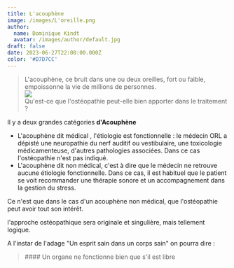 ```yaml
---
title: L'acouphène
image: /images/L'oreille.png
author:
  name: Dominique Kindt
  avatar: /images/author/default.jpg
draft: false
date: 2023-06-27T22:00:00.000Z
color: '#D7D7CC'
---
```


> L'acouphène, ce bruit dans une ou deux oreilles, fort ou faible, empoissonne la vie de millions de personnes.\
> ![](</images/onde sonore (1).jpg>)\
> Qu'est-ce que l'ostéopathie peut-elle bien apporter dans le traitement ?

Il y a deux grandes catégories **d'Acouphène**

* L'acouphène dit médical , l'étiologie est fonctionnelle : le médecin ORL a dépisté une neuropathie du nerf auditif ou vestibulaire, une toxicologie médicamenteuse, d'autres pathologies associées. Dans ce cas l'ostéopathie n'est pas indiqué.
* L'acouphène dit non médical, c'est à dire que le médecin ne retrouve aucune étiologie fonctionnelle. Dans ce  cas, il est habituel que le patient se voit recommander une thérapie sonore et un accompagnement dans la gestion du stress.

Ce n'est que dans le cas d'un acouphène non médical, que l'ostéopathie peut avoir tout son intérêt.

l'approche ostéopathique sera originale et singulière, mais tellement logique.

A l'instar de l'adage "Un esprit sain dans un corps sain" on pourra dire :

<Blockquote name="Dominique">
  #### &#x20;       Un organe ne fonctionne bien que s'il est libre
</Blockquote>
